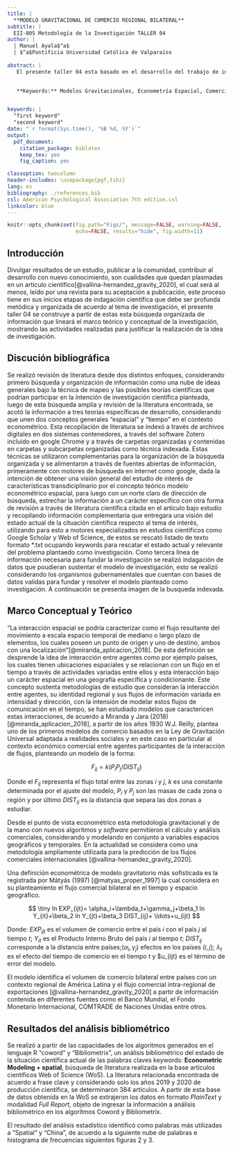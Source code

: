 ```yaml
---
title: |
  **MODELO GRAVITACIONAL DE COMERCIO REGIONAL BILATERAL**
subtitle: |
  EII-805 Metodología de la Investigación TALLER 04
author: |
  | Manuel Ayala$^a$
  | $^a$Pontificia Universidad Católica de Valparaíso   
    
abstract: |
   El presente taller 04 esta basado en el desarrollo del trabajo de investigación con marco en las ciencias económicas y bajo el contexto regional latinoamericano, a partir de un trabajo de investigación que tiene por objetivo principal identificar las razones que explican el comercio bilateral entre pares de paises y sus economías a través de un modelo gravitacional. Este taller da cuenta de las metodologías utilizadas para la busqued, extracción y recopilación de información qeu fundamenten lineamientos de marco teórico y conceptual del proyecto de investigación, considerando para esto bases de datos públicas y análisis bibliométrico de la situación actual sobre el tema de investigación abordado e incluyendo potenciales trabajos futuros.

  
   **Keywords:** Modelos Gravitacionales, Econometría Espacial, Comercio Latinoamericano.


keywords: |
  "first keyword"
  "second keyword"
date: "`r format(Sys.time(), '%B %d, %Y')`"
output: 
  pdf_document: 
    citation_package: biblatex
    keep_tex: yes
    fig_caption: yes

classoption: twocolumn
header-includes: \usepackage{pgf,tikz}
lang: es
bibliography: ./references.bib
csl: American Psychological Association 7th edition.csl
linkcolor: blue
---
```



```r
knitr::opts_chunk$set(fig.path="Figs/", message=FALSE, warning=FALSE,
                      echo=FALSE, results="hide", fig.width=11)
```

## Introducción

Divulgar resultados de un estudio, publicar a la comunidad, contribuir al desarrollo con nuevo conocimiento, son cualidades que quedan plasmadas en un artículo científico[@vallina-hernandez_gravity_2020], el cual será al menos, leído por una revista para su aceptación a publicación, este proceso tiene en sus inicios etapas de indagación científica que debe ser profunda metódica y organizada de acuerdo al tema de investigación, el presente taller 04 se construye a partir de estas esta búsqueda organizada de información que lineará el marco teórico y conceptual de la investigación, mostrando las actividades realizadas para justificar la realización de la idea de investigación.

## Discución bibliográfica

Se realizó revisión de literatura desde dos distintos enfoques, considerando primero búsqueda y organización de información como una nube de ideas generales bajo la técnica de mapeo y las posibles teorías científicas que podrían participar en la intención de investigación científica planteada, luego de esta búsqueda amplia y revisión de la literatura encontrada, se acotó la información a tres teorías específicas de desarrollo, considerando que unen dos conceptos generales "espacial" y "tiempo" en el contexto econométrico. Esta recopilación de literatura se indexó a través de archivos digitales en dos sistemas contenedores, a través del software Zotero incluido en google Chrome y a través de carpetas organizadas y contenidas en carpetas y subcarpetas organizadas como técnica indexada. Estas técnicas se utilizaron complementarias para la organización de la búsqueda organizada y se alimentaron a través de fuentes abiertas de información, primeramente con motores de búsqueda en internet como google, dada la intención de obtener una visión general del estudio de interés de características transdiciplinario por el concepto teórico modelo econométrico espacial, para luego con un norte claro de dirección de búsqueda, estrechar la información a un carácter específico con otra forma de revisión a través de literatura científica citada en el artículo bajo estudio y recopilando información complementaria que entregara una visión del estado actual de la cituación científica respecto al tema de interés, utilizando para esto a motores especializados en estudios científicos como Google Scholar y Web of Science, de estos se rescató listado de texto formato *.txt ocupando keywords para rescatar el estado actual y relevante del problema plantaedo como investigación. Como tercera línea de información necesaria para fundar la investigación se realizó indagación de datos que poudieran sustentar el modelo de investigación, esto se realizó considerando los organismos gubernamentales que cuentan con bases de datos validas para fundar y resolver el modelo planteado como investigación. A continuación se presenta imagen de la busqueda indexada.

## Marco Conceptual y Teórico

"La interacción espacial se podría caracterizar como el flujo resultante del movimiento a escala espacio temporal de mediano o largo  plazo de elementos, los cuales poseen un punto de origen y uno de destino, ambos con una localización"[@miranda_aplicacion_2018]. De esta definición se desprende la idea de interacción entre agentes como por ejemplo países, los cuales tienen ubicaciones espaciales y se relacionan con un flujo en el tiempo a través de actividades variadas entre ellos y esta interacción bajo un carácter espacial en una geografía específica y condicionante. Este concepto sustenta metodologías de estudio que consideran la interacción entre agentes, su identidad regional y sus flujos de información variada en intensidad y dirección, con la intensión de modelar estos flujos de comunicación en el tiempo, se han estudiado modelos que caractericen estas interacciones, de acuerdo a Miranda y Jara (2018) [@miranda_aplicacion_2018], a partir de los años 1930 W.J. Reilly, plantea uno de los primeros modelos de comercio basados en la Ley de Gravitación Universal adaptada a realidades sociales y en este caso en particular al contexto económico comercial entre agentes participantes de la interacción de flujos, planteando un modelo de la forma:

$$
F_{ij} = k (P_i P_j/DIST_{ij})
$$

Donde el $F_{ij}$ representa el flujo total entre las zonas $i$ y $j$, $k$ es una constante determinada por el ajuste del modelo, $P_i$ y $P_j$ son las masas de cada zona o región y por último $DIST_{ij}$ es la distancia que separa las dos zonas a estudiar.

Desde el punto de vista econométrico esta metodología gravitacional y de la mano con nuevos algoritmos y *software* permitíeron el cálculo y análisis comerciales, considerando y modelando en conjunto a variables espacios geográficos y temporales. En la actualidad se considera como una metodología ampliamente utilizada para la predicción de los flujos comerciales internacionales [@vallina-hernandez_gravity_2020]. 

Una definición econométrica de modelo gravitatorio más sofisticada es la registrada por Mátyás (1997) [@matyas_proper_1997] la cual considera en su planteamiento el flujo comercial bilateral en el tiempo y espacio geográfico.

$$ 
\tiny ln EXP_{ijt}= \alpha_i+\lambda_t+\gamma_j+\beta_1 ln Y_{it}+\beta_2 ln Y_{jt}+\beta_3 DIST_{ij}+ \ldots+u_{ijt}
$$

Donde: $EXP_{ijt}$ es el volumen de comercio entre el país $i$ con el país $j$ al tiempo $t$; $Y_{it}$ es el Producto Interno Bruto del país $i$ al tiempo $t$; $DIST_{ij}$ corresponde a la distancia entre países;$(\alpha_i,\gamma_j)$ efectos en los países $(i,j)$; $\lambda_t$ es el efecto del tiempo de comercio en el tiempo $t$ y $u_{ijt} es el término de error del modelo.

El modelo identifica el volumen de comercio bilateral entre países con un contexto regional de América Latina y el flujo comercial intra-regional de exportaciones [@vallina-hernandez_gravity_2020] a partir de información contenida en diferentes fuentes como el Banco Mundial, el Fondo Monetario Internacional, COMTRADE de Naciones Unidas entre otros.

## Resultados del análisis bibliométrico

Se realizó a partir de las capacidades de los algoritmos generados en el lenguaje R "coword" y "Bibliometrix", un análisis bibliométrico del estado de la situación científica actual de las palabras claves keywords: **Econometric Modeling + spatial**, búsqueda de literatura realizada en la base artículos científicos Web of Science (WoS). La literatura relacionada encontrada de acuerdo a frase clave y considerando solo los años 2019 y 2020 de producción científica, se determinaron 384 artículos. A partir de esta base de datos obtenida en la WoS se extrajeron los datos en formato *PlainText* y modalidad *Full Report*, objeto de ingresar la información a análisis bibliométrico en los algorítmos Coword y Bibliometrix. 

El resultado del análisis estadístico identificó como palabras más utilizadas a "Spatial" y "China", de acuerdo a la siguiente nube de palabras e histograma de frecuencias siguientes figuras 2 y 3.
